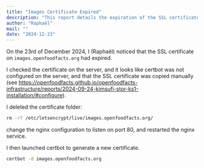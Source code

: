```yaml
---
title: "Images Certificate Expired"
description: "This report details the expiration of the SSL certificate for images.openfoodfacts.org. It covers the investigation, the manual removal of the old certificate, and the process of generating a new certificate using Certbot."
author: "Raphaël"
mail: ""
date: "2024-12-23"
---
```


On the 23rd of December 2024, I (Raphaël) noticed that the SSL certificate on `images.openfoodfacts.org` had expired.

I checked the certificate on the server, and it looks like certbot was not configured on the server, and that the SSL certificate was copied manually (see https://openfoodfacts.github.io/openfoodfacts-infrastructure/reports/2024-09-24-kimsufi-stor-ks1-installation/#configure).

I deleted the certificate folder:

```bash
rm -rf /etc/letsencrypt/live/images.openfoodfacts.org/
```

change the nginx configuration to listen on port 80, and restarted the nginx service.

I then launched certbot to generate a new certificate.

```bash
certbot -d images.openfoodfacts.org
```
